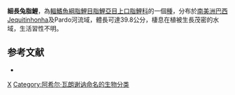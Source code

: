 {{Speciesbox 
| genus = Leporinus
| species = elongatus
| authority = [[Achille_Valenciennes|Valenciennes]], 1850
| status = NE
| status_system = IUCN3.1
| synonyms = *''Leporinus crassilabris''<br /><small>Borodin, 1929</small>
*''Leporinus crassilabris breviceps''<br /><small>Borodin, 1929</small>
}}
'''細長兔脂鯉'''，為[[輻鰭魚綱|輻鰭魚綱]][[脂鯉目|脂鯉目]][[脂鯉亞目|脂鯉亞目]][[上口脂鯉科|上口脂鯉科]]的一個[[種|種]]，分布於[[南美洲|南美洲]][[巴西|巴西]]Jequitinhonha及Pardo河流域，體長可達39.8公分，棲息在植被生長茂密的水域，生活習性不明。

==参考文献==
{{refbegin}}
*{{FishBase_species|genus=Leporinus|species=elongatus|year=2013|month=9}}
{{refend}}
{{Taxonbar}}

[[Category:兔脂鯉屬|X]]
[[Category:阿希尔·瓦朗谢讷命名的生物分类|Category:阿希尔·瓦朗谢讷命名的生物分类]]